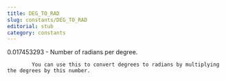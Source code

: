 ```yaml
---
title: DEG_TO_RAD
slug: constants/DEG_TO_RAD
editorial: stub
category: constants
---
```


<LSLConstant name="DEG_TO_RAD"/>

0.017453293 - Number of radians per degree.

			You can use this to convert degrees to radians by multiplying the degrees by this number.
